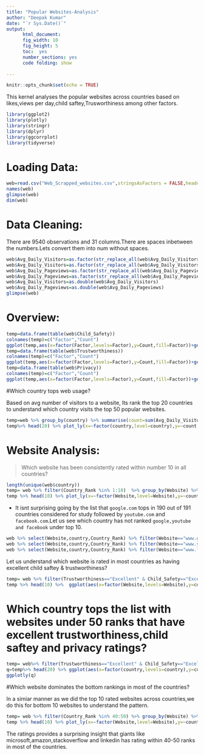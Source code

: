 ---
title: "Popular Websites-Analysis"
author: "Deepak Kumar"
date: "`r Sys.Date()`"
output: 
      html_document:
      fig_width: 10
      fig_height: 5
      toc:  yes
      number_sections: yes
      code folding: show 
      
---

```{r setup, include=FALSE}
knitr::opts_chunk$set(echo = TRUE)
```

This kernel analyses the popular websites across countries based on likes,views per day,child saftey,Trusworthiness among other factors.

```{r}

library(ggplot2)
library(plotly)
library(stringr)
library(dplyr)
library(ggcorrplot)
library(tidyverse)
```

# Loading Data:

```{r}
web=read.csv("Web_Scrapped_websites.csv",stringsAsFactors = FALSE,header=TRUE)
names(web)
glimpse(web)
dim(web)
```

# Data Cleaning:

There are 9540 observations and 31 columns.There are spaces inbetween the numbers.Lets convert them into num without spaces.


```{r}
web$Avg_Daily_Visitors=as.factor(str_replace_all(web$Avg_Daily_Visitors,fixed(" "),""))
web$Avg_Daily_Visitors=as.factor(str_replace_all(web$Avg_Daily_Visitors,"NA"," "))
web$Avg_Daily_Pageviews=as.factor(str_replace_all(web$Avg_Daily_Pageviews,fixed(" "),""))
web$Avg_Daily_Pageviews=as.factor(str_replace_all(web$Avg_Daily_Pageviews,"NA"," "))
web$Avg_Daily_Visitors=as.double(web$Avg_Daily_Visitors)
web$Avg_Daily_Pageviews=as.double(web$Avg_Daily_Pageviews)
glimpse(web)

```

# Overview:

```{r}
temp=data.frame(table(web$Child_Safety))
colnames(temp)=c("Factor","Count")
ggplot(temp,aes(x=factor(Factor,levels=Factor),y=Count,fill=Factor))+geom_bar(stat="identity")+labs(x="Factor",y="Count")+ggtitle("Count of websites according to Child Saftey factor")
temp=data.frame(table(web$Trustworthiness))
colnames(temp)=c("Factor","Count")
ggplot(temp,aes(x=factor(Factor,levels=Factor),y=Count,fill=Factor))+geom_bar(stat="identity")+labs(x="Factor",y="Count")+ggtitle("Count of websites according to Trustworthiness")
temp=data.frame(table(web$Privacy))
colnames(temp)=c("Factor","Count")
ggplot(temp,aes(x=factor(Factor,levels=Factor),y=Count,fill=Factor))+geom_bar(stat="identity")+labs(x="Factor",y="Count")+ggtitle("Count of websites according to Trustworthiness")
```





#Which country tops web usage?

Based on avg number of visitors to a website, lts rank the top 20 countries to understand which country visits the top 50 popular websites.

```{r}
temp=web %>% group_by(country) %>% summarise(count=sum(Avg_Daily_Visitors)) %>% arrange(desc(count))
temp%>% head(20) %>% plot_ly(x=~factor(country,level=country),y=~count,type="bar")%>% layout(title="Avg Visits by Country",xaxis=list(title="Country"),yaxis=list(title="Avg"))
```


# Website Analysis:

> Which website has been consistently rated within number 10  in all countries?

```{r}
length(unique(web$country))
temp= web %>% filter(Country_Rank %in% 1:10)  %>% group_by(Website) %>% summarise(count=n()) %>% arrange(desc(count))
temp %>% head(10) %>% plot_ly(x=~factor(Website,level=Website),y=~count,color="Website",type="bar",mode="markers") %>% layout(xaxis=list(title="Website"),yaxis=list(title="Count of Countries"),title="Top 10 Most visited Website")
```



* It isnt surprising going by the list that `google.com` tops in 190 out of 191 countries considered for study followed by `youtube.com` and `facebook.com`.Let us see which country has not ranked `google,youtube and facebook` under top 10.

```{r}
web %>% select(Website,country,Country_Rank) %>% filter(Website=="www.google.com" & (Country_Rank %in% 11:50))
web %>% select(Website,country,Country_Rank) %>% filter(Website=="www.youtube.com" & (Country_Rank %in% 11:50))
web %>% select(Website,country,Country_Rank) %>% filter(Website=="www.facebook.com" & (Country_Rank %in% 11:50))
```

Let us understand which website is rated in most countries as having excellent child saftey & trustworthiness? 

```{r}
temp= web %>% filter(Trustworthiness=="Excellent" & Child_Safety=="Excellent") %>% group_by(Website) %>% summarise(count=n()) %>% arrange(desc(count))
temp %>% head(10) %>%  ggplot(aes(x=factor(Website,levels=Website),y=count,fill=Website))+geom_bar(stat="identity")+theme(axis.text.x=element_text(angle=90),legend.position ="None")+labs(x="Website",y="Count of Countries")+ggtitle("Most trustworthy and child friendly websites across countries")
```


# Which country tops the list with websites under 50 ranks that have excellent trustworthiness,child saftey and privacy ratings?

```{r}
temp= web%>% filter(Trustworthiness=="Excellent" & Child_Safety=="Excellent" & Privacy == "Excellent") %>% group_by(country) %>% summarise(count=n()) %>% arrange(desc(count))
q=temp%>% head(20) %>% ggplot(aes(x=factor(country,levels=country),y=count,fill=country))+geom_bar(stat="identity")+theme(axis.text.x=element_text(angle=90),legend.position ="None")+labs(x="Country",y="Count of Countries")+ggtitle("Countries with excellent rating of websites")
ggplotly(q)
```



#Which website dominates the bottom rankings in most of the  countries?

In a simiar manner as we did the top 10 rated websites across countries,we do this for bottom 10 websites to understand the pattern.

```{r}
temp= web %>% filter(Country_Rank %in% 40:50) %>% group_by(Website) %>% summarise(count=n()) %>% arrange(desc(count))
temp %>% head(10) %>% plot_ly(x=~factor(Website,level=Website),y=~count,color="Website",type="bar",mode="markers") %>% layout(xaxis=list(title="Website"),yaxis=list(title="Count of Countries"))
```



The ratings provides a surprising insight that giants like microsoft,amazon,stackoverflow and linkedin has rating within 40-50 ranks in most of the countries.

